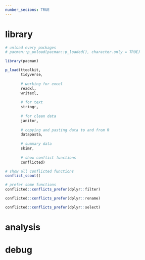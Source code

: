 ```yaml
---
number_secions: TRUE
---
```


# library

```r
# unload every packages
# pacman::p_unload(pacman::p_loaded(), character.only = TRUE)

library(pacman)

p_load(ttoolkit, 
       tidyverse, 
       
       # working for excel
       readxl, 
       writexl,
       
       # for text
       stringr,
       
       # for clean data
       janitor,
       
       # copying and pasting data to and from R
       datapasta,
       
       # summary data
       skimr,
       
       # show conflict functions
       conflicted)
```




```r
# show all conflicted functions 
conflict_scout()
```



```r
# prefer some functions
conflicted::conflicts_prefer(dplyr::filter)

conflicted::conflicts_prefer(dplyr::rename)

conflicted::conflicts_prefer(dplyr::select)
```


# analysis





















# debug







